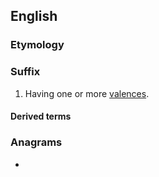 {{also|valent}}
==English==

===Etymology===
{{back-formation|lang=en|valence}}

===Suffix===
{{en-suffix}}

# Having one or more [[valences]].
#: {{ux|en|'''trivalent''' ions}}

====Derived terms====
{{suffixsee|en}}

===Anagrams===
* {{anagrams|en|a=aelntv|Levant|levant}}